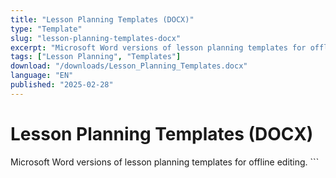 ```yaml
---
title: "Lesson Planning Templates (DOCX)"
type: "Template"
slug: "lesson-planning-templates-docx"
excerpt: "Microsoft Word versions of lesson planning templates for offline editing."
tags: ["Lesson Planning", "Templates"]
download: "/downloads/Lesson_Planning_Templates.docx"
language: "EN"
published: "2025-02-28"
---
```


# Lesson Planning Templates (DOCX)

Microsoft Word versions of lesson planning templates for offline editing.
\`\`\`
